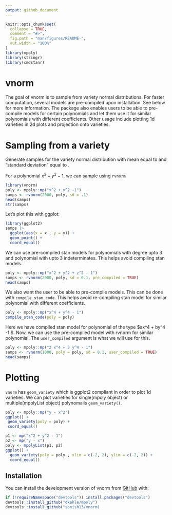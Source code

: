 ```yaml
---
output: github_document
---
```


<!-- README.md is generated from README.Rmd. Please edit that file -->

```r
knitr::opts_chunk$set(
  collapse = TRUE,
  comment = "#>",
  fig.path = "man/figures/README-",
  out.width = "100%"
)
library(mpoly)
library(stringr)
library(cmdstanr)
```

# vnorm

The goal of vnorm is to sample from variety normal distributions. For faster computation, several models are pre-compiled upon installation. See below for more information. The package also enables users to be able to pre-compile models for certain polynomials and let them use it for similar polynomials with different coefficients. Other usage include plotting 1d varieties in 2d plots and projection onto varieties. 

# Sampling from a variety

Generate samples for the variety normal distribution with mean equal to \code{poly} and "standard deviation" equal to \code{sd}.

For a polynomial $x^2 + y^2 -1$, we can sample using `rvnorm`

```r
library(vnorm)
poly <- mpoly::mp("x^2 + y^2 -1")
samps <- rvnorm(2000, poly, sd = .1)
head(samps)
str(samps)
```

Let's plot this with ggplot:

```r
library(ggplot2)
samps |> 
  ggplot(aes(x = x , y = y)) +
  geom_point() +
  coord_equal()
```

We can use pre-compiled stan models for polynomials with degree upto 3 and polynomial with upto 3 indeterminates. This helps avoid compiling stan models. 

```r
poly <- mpoly::mp("x^2 + y^2 + z^2 - 1")
samps <- rvnorm(2000, poly, sd = 0.1, pre_compiled = TRUE)
head(samps)
```

We also want the user to be able to pre-compile models. This can be done with `compile_stan_code`. This helps avoid re-compiling stan model for similar polynomial with different coefficients.

```r
poly <- mpoly::mp("x^4 + y^4 - 1")
compile_stan_code(poly = poly)
```

Here we have compiled stan model for polynomial of the type $ax^4 + by^4 -1 $. Now, we can use the pre-compiled model with rvnorm for similar polynomial. The `user_compiled` argument is what we will use for this.

```r
poly <- mpoly::mp("2 x^4 + 3 y^4 - 1")
samps <- rvnorm(1000, poly = poly, sd = 0.1, user_compiled = TRUE)
head(samps)
```

# Plotting

`vnorm` has `geom_variety` which is ggplot2 compliant in order to plot 1d varieties. We can plot varieties for single(mpoly object) or multiple(mpolyList object) polynomails `geom_variety()`.

```r
poly <- mpoly::mp("y - x^2")
ggplot() +
 geom_variety(poly = poly) +
 coord_equal()
```

```r
p1 <- mp("x^2 + y^2 - 1")
p2 <- mp("y - x")
poly <- mpolyList(p1, p2)
ggplot() +
  geom_variety(poly = poly , xlim = c(-2, 2), ylim = c(-2, 2)) +
  coord_equal()
```

## Installation

You can install the development version of vnorm from [GitHub](https://github.com/) with:

``` r
if (!requireNamespace("devtools")) install.packages("devtools")
devtools::install_github("dkahle/mpoly")
devtools::install_github("sonish13/vnorm)
```
